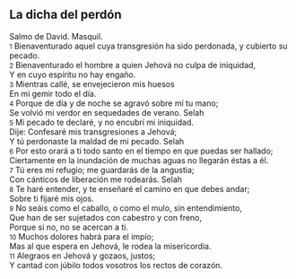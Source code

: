 == La dicha del perdón ==

Salmo de David. Masquil.<br>
{{anchor|1}} <small>1</small> Bienaventurado aquel cuya transgresión ha sido perdonada, y cubierto su pecado.<br>
{{anchor|2}} <small>2</small> Bienaventurado el hombre a quien Jehová no culpa de iniquidad,<br>
Y en cuyo espíritu no hay engaño.<br>
{{anchor|3}} <small>3</small> Mientras callé, se envejecieron mis huesos<br>
En mi gemir todo el día.<br>
{{anchor|4}} <small>4</small> Porque de día y de noche se agravó sobre mí tu mano;<br>
Se volvió mi verdor en sequedades de verano. Selah<br>
{{anchor|5}} <small>5</small> Mi pecado te declaré, y no encubrí mi iniquidad.<br>
Dije: Confesaré mis transgresiones a Jehová;<br>
Y tú perdonaste la maldad de mi pecado.  Selah<br>
{{anchor|6}} <small>6</small> Por esto orará a ti todo santo en el tiempo en que puedas ser hallado;<br>
Ciertamente en la inundación de muchas aguas no llegarán éstas a él.<br>
{{anchor|7}} <small>7</small> Tú eres mi refugio; me guardarás de la angustia;<br>
Con cánticos de liberación me rodearás. Selah<br>
{{anchor|8}} <small>8</small> Te haré entender, y te enseñaré el camino en que debes andar;<br>
Sobre ti fijaré mis ojos.<br>
{{anchor|9}} <small>9</small> No seáis como el caballo, o como el mulo, sin entendimiento,<br>
Que han de ser sujetados con cabestro y con freno,<br>
Porque si no, no se acercan a ti.<br>
{{anchor|10}} <small>10</small> Muchos dolores habrá para el impío;<br>
Mas al que espera en Jehová, le rodea la misericordia.<br>
{{anchor|11}} <small>11</small> Alegraos en Jehová y gozaos, justos;<br>
Y cantad con júbilo todos vosotros los rectos de corazón.<br>
